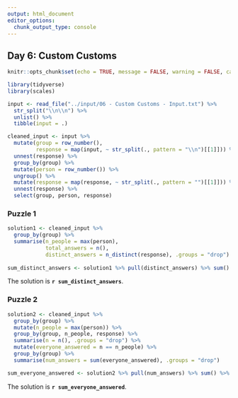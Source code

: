 ```yaml
---
output: html_document
editor_options: 
  chunk_output_type: console
---
```


## Day 6: Custom Customs

```r
knitr::opts_chunk$set(echo = TRUE, message = FALSE, warning = FALSE, cache = TRUE)

library(tidyverse)
library(scales)
```

```r
input <- read_file("../input/06 - Custom Customs - Input.txt") %>%
  str_split("\\n\\n") %>%
  unlist() %>%
  tibble(input = .)

cleaned_input <- input %>%
  mutate(group = row_number(),
         response = map(input, ~ str_split(., pattern = "\\n")[[1]])) %>%
  unnest(response) %>%
  group_by(group) %>%
  mutate(person = row_number()) %>%
  ungroup() %>%
  mutate(response = map(response, ~ str_split(., pattern = "")[[1]])) %>%
  unnest(response) %>%
  select(group, person, response)
```

### Puzzle 1

```r
solution1 <- cleaned_input %>%
  group_by(group) %>%
  summarise(n_people = max(person),
            total_answers = n(), 
            distinct_answers = n_distinct(response), .groups = "drop")
 
sum_distinct_answers <- solution1 %>% pull(distinct_answers) %>% sum() %>% formattable::comma(digits = 0)
```

The solution is **`r sum_distinct_answers`**.

### Puzzle 2

```r
solution2 <- cleaned_input %>%
  group_by(group) %>%
  mutate(n_people = max(person)) %>%
  group_by(group, n_people, response) %>%
  summarise(n = n(), .groups = "drop") %>%
  mutate(everyone_answered = n == n_people) %>%
  group_by(group) %>%
  summarise(num_answers = sum(everyone_answered), .groups = "drop")

sum_everyone_answered <- solution2 %>% pull(num_answers) %>% sum() %>% formattable::comma(digits = 0)
```

The solution is **`r sum_everyone_answered`**.